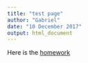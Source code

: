 ```yaml
---
title: "test page"
author: "Gabriel"
date: "10 December 2017"
output: html_document
---
```


Here is the [homework](../junk/raw_data.csv)